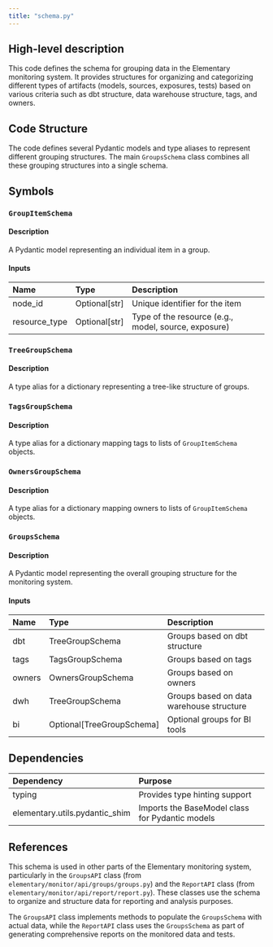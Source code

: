 ```yaml
---
title: "schema.py"
---
```


## High-level description
This code defines the schema for grouping data in the Elementary monitoring system. It provides structures for organizing and categorizing different types of artifacts (models, sources, exposures, tests) based on various criteria such as dbt structure, data warehouse structure, tags, and owners.

## Code Structure
The code defines several Pydantic models and type aliases to represent different grouping structures. The main `GroupsSchema` class combines all these grouping structures into a single schema.

## Symbols

### `GroupItemSchema`
#### Description
A Pydantic model representing an individual item in a group.

#### Inputs
| Name | Type | Description |
|:-----|:-----|:------------|
| node_id | Optional[str] | Unique identifier for the item |
| resource_type | Optional[str] | Type of the resource (e.g., model, source, exposure) |

### `TreeGroupSchema`
#### Description
A type alias for a dictionary representing a tree-like structure of groups.

### `TagsGroupSchema`
#### Description
A type alias for a dictionary mapping tags to lists of `GroupItemSchema` objects.

### `OwnersGroupSchema`
#### Description
A type alias for a dictionary mapping owners to lists of `GroupItemSchema` objects.

### `GroupsSchema`
#### Description
A Pydantic model representing the overall grouping structure for the monitoring system.

#### Inputs
| Name | Type | Description |
|:-----|:-----|:------------|
| dbt | TreeGroupSchema | Groups based on dbt structure |
| tags | TagsGroupSchema | Groups based on tags |
| owners | OwnersGroupSchema | Groups based on owners |
| dwh | TreeGroupSchema | Groups based on data warehouse structure |
| bi | Optional[TreeGroupSchema] | Optional groups for BI tools |

## Dependencies
| Dependency | Purpose |
|:-----------|:--------|
| typing | Provides type hinting support |
| elementary.utils.pydantic_shim | Imports the BaseModel class for Pydantic models |

## References
This schema is used in other parts of the Elementary monitoring system, particularly in the `GroupsAPI` class (from `elementary/monitor/api/groups/groups.py`) and the `ReportAPI` class (from `elementary/monitor/api/report/report.py`). These classes use the schema to organize and structure data for reporting and analysis purposes.

The `GroupsAPI` class implements methods to populate the `GroupsSchema` with actual data, while the `ReportAPI` class uses the `GroupsSchema` as part of generating comprehensive reports on the monitored data and tests.